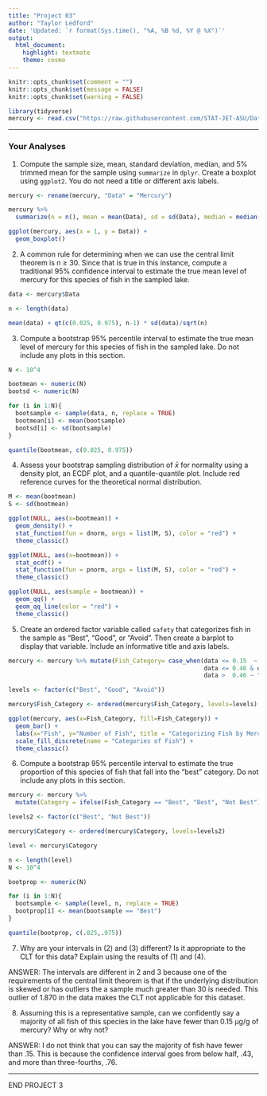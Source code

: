 ```yaml
---
title: "Project 03"
author: "Taylor Ledford"
date: 'Updated: `r format(Sys.time(), "%A, %B %d, %Y @ %X")`'
output: 
  html_document: 
    highlight: textmate
    theme: cosmo
---
```


```r
knitr::opts_chunk$set(comment = "")
knitr::opts_chunk$set(message = FALSE)
knitr::opts_chunk$set(warning = FALSE)
```

```r
library(tidyverse)
mercury <- read.csv("https://raw.githubusercontent.com/STAT-JET-ASU/Datasets/master/Chihara/FishMercury.csv")
```

<hr>

### Your Analyses

1) Compute the sample size, mean, standard deviation, median, and 5% trimmed mean for the sample using `summarize` in `dplyr`. Create a boxplot using `ggplot2`. You do not need a title or different axis labels.

```r
mercury <- rename(mercury, "Data" = "Mercury")

mercury %>%
  summarize(n = n(), mean = mean(Data), sd = sd(Data), median = median(Data), trimmed_mean = mean(Data, trim = .05))

ggplot(mercury, aes(x = 1, y = Data)) +
  geom_boxplot()
```


2) A common rule for determining when we can use the central limit theorem is n ≥ 30. Since that is true in this instance, compute a traditional 95% confidence interval to estimate the true mean level of mercury for this species of fish in the sampled lake. 

```r
data <- mercury$Data

n <- length(data)

mean(data) + qt(c(0.025, 0.975), n-1) * sd(data)/sqrt(n)
```


3) Compute a bootstrap 95% percentile interval to estimate the true mean level of mercury for this species of fish in the sampled lake. Do not include any plots in this section.

```r
N <- 10^4

bootmean <- numeric(N)
bootsd <- numeric(N)

for (i in 1:N){
  bootsample <- sample(data, n, replace = TRUE)
  bootmean[i] <- mean(bootsample)
  bootsd[i] <- sd(bootsample)
}

quantile(bootmean, c(0.025, 0.975))
```


4) Assess your bootstrap sampling distribution of $\bar{x}$ for normality using a density plot, an ECDF plot, and a quantile-quantile plot. Include red reference curves for the theoretical normal distribution.

```r
M <- mean(bootmean)
S <- sd(bootmean)

ggplot(NULL, aes(x=bootmean)) +
  geom_density() +
  stat_function(fun = dnorm, args = list(M, S), color = "red") +
  theme_classic()

ggplot(NULL, aes(x=bootmean)) +
  stat_ecdf() +
  stat_function(fun = pnorm, args = list(M, S), color = "red") +
  theme_classic()

ggplot(NULL, aes(sample = bootmean)) + 
  geom_qq() + 
  geom_qq_line(color = "red") +
  theme_classic()
```

5) Create an ordered factor variable called `safety` that categorizes fish in the sample as "Best", "Good", or "Avoid". Then create a barplot to display that variable. Include an informative title and axis labels.

```r
mercury <- mercury %>% mutate(Fish_Category= case_when(data <= 0.15  ~ "Best",
                                                       data <= 0.46 & data > 0.15 ~ "Good",
                                                       data >  0.46 ~ "Avoid"))

levels <- factor(c("Best", "Good", "Avoid"))

mercury$Fish_Category <- ordered(mercury$Fish_Category, levels=levels)

ggplot(mercury, aes(x=Fish_Category, fill=Fish_Category)) +
  geom_bar() +
  labs(x="Fish", y="Number of Fish", title = "Categorizing Fish by Mercury Level") +
  scale_fill_discrete(name = "Categories of Fish") +
  theme_classic()
```


6) Compute a bootstrap 95% percentile interval to estimate the true proportion of this species of fish that fall into the "best" category. Do not include any plots in this section.

```r
mercury <- mercury %>%
  mutate(Category = ifelse(Fish_Category == "Best", "Best", "Not Best"))

levels2 <- factor(c("Best", "Not Best"))

mercury$Category <- ordered(mercury$Category, levels=levels2)

level <- mercury$Category

n <- length(level)
N <- 10^4

bootprop <- numeric(N)

for (i in 1:N){
  bootsample <- sample(level, n, replace = TRUE)
  bootprop[i] <- mean(bootsample == "Best")
}

quantile(bootprop, c(.025,.975))
```


7) Why are your intervals in (2) and (3) different? Is it appropriate to the CLT for this data? Explain using the results of (1) and (4). 

ANSWER: The intervals are different in 2 and 3 because one of the requirements of the central limit theorem is that if the underlying distribution is skewed or has outliers the a sample much greater than 30 is needed. This outlier of 1.870 in the data makes the CLT not applicable for this dataset.


8) Assuming this is a representative sample, can we confidently say a majority of all fish of this species in the lake have fewer than 0.15 µg/g of mercury? Why or why not?

ANSWER: I do not think that you can say the majority of fish have fewer than .15. This is because the confidence interval goes from below half, .43, and more than three-fourths, .76.

<hr>

END PROJECT 3
